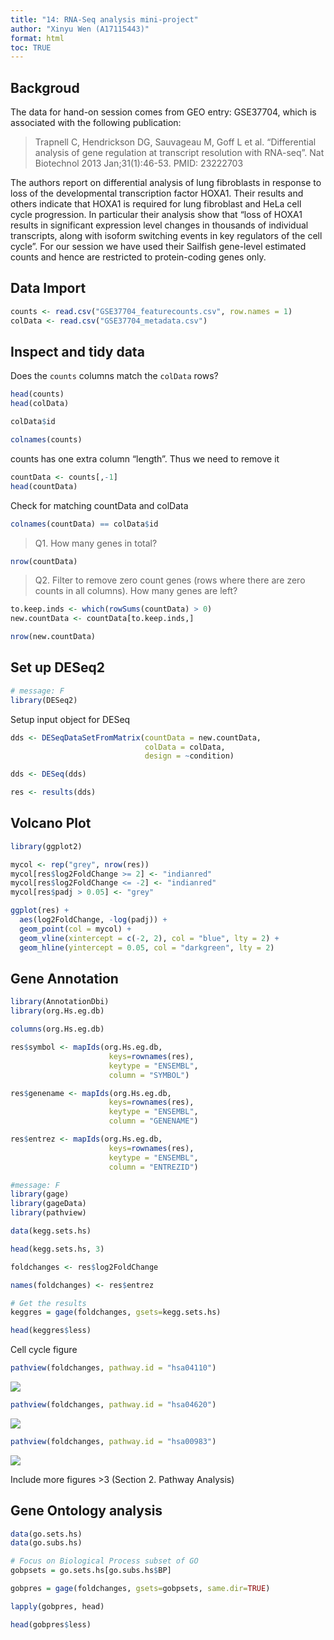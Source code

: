 ```yaml
---
title: "14: RNA-Seq analysis mini-project"
author: "Xinyu Wen (A17115443)"
format: html
toc: TRUE
---
```

## Backgroud

The data for hand-on session comes from GEO entry: GSE37704, which is associated with the following publication:

> Trapnell C, Hendrickson DG, Sauvageau M, Goff L et al. "Differential analysis of gene regulation at transcript resolution with RNA-seq". Nat Biotechnol 2013 Jan;31(1):46-53. PMID: 23222703

The authors report on differential analysis of lung fibroblasts in response to loss of the developmental transcription factor HOXA1. Their results and others indicate that HOXA1 is required for lung fibroblast and HeLa cell cycle progression. In particular their analysis show that "loss of HOXA1 results in significant expression level changes in thousands of individual transcripts, along with isoform switching events in key regulators of the cell cycle". For our session we have used their Sailfish gene-level estimated counts and hence are restricted to protein-coding genes only.


## Data Import

```r
counts <- read.csv("GSE37704_featurecounts.csv", row.names = 1)
colData <- read.csv("GSE37704_metadata.csv")
```

## Inspect and tidy data

Does the `counts` columns match the `colData` rows?
```r
head(counts)
head(colData)
```

```r
colData$id
```
```r
colnames(counts)
```

counts has one extra column "length". Thus we need to remove it
```r
countData <- counts[,-1]
head(countData)
```

Check for matching countData and colData
```r
colnames(countData) == colData$id
```

> Q1. How many genes in total?

```r
nrow(countData)
```

> Q2. Filter to remove zero count genes (rows where there are zero counts in all columns). How many genes are left?

```r
to.keep.inds <- which(rowSums(countData) > 0)
new.countData <- countData[to.keep.inds,]
```

```r
nrow(new.countData)
```

## Set up DESeq2

```r
# message: F
library(DESeq2)
```
Setup input object for DESeq
```r
dds <- DESeqDataSetFromMatrix(countData = new.countData,
                              colData = colData,
                              design = ~condition)
```

```r
dds <- DESeq(dds)
```

```r
res <- results(dds)
```

## Volcano Plot

```r
library(ggplot2)
```

```r
mycol <- rep("grey", nrow(res))
mycol[res$log2FoldChange >= 2] <- "indianred"
mycol[res$log2FoldChange <= -2] <- "indianred"
mycol[res$padj > 0.05] <- "grey"
```


```r
ggplot(res) +
  aes(log2FoldChange, -log(padj)) +
  geom_point(col = mycol) +
  geom_vline(xintercept = c(-2, 2), col = "blue", lty = 2) +
  geom_hline(yintercept = 0.05, col = "darkgreen", lty = 2)
```


## Gene Annotation
```r
library(AnnotationDbi)
library(org.Hs.eg.db)
```
```r
columns(org.Hs.eg.db)
```


```r
res$symbol <- mapIds(org.Hs.eg.db,
                      keys=rownames(res),
                      keytype = "ENSEMBL",
                      column = "SYMBOL")

res$genename <- mapIds(org.Hs.eg.db,
                      keys=rownames(res),
                      keytype = "ENSEMBL",
                      column = "GENENAME")

res$entrez <- mapIds(org.Hs.eg.db,
                      keys=rownames(res),
                      keytype = "ENSEMBL",
                      column = "ENTREZID")

```

```r
#message: F
library(gage)
library(gageData)
library(pathview)
```

```r
data(kegg.sets.hs)
```

```r
head(kegg.sets.hs, 3)
```
```r
foldchanges <- res$log2FoldChange
```

```r
names(foldchanges) <- res$entrez
```


```r
# Get the results
keggres = gage(foldchanges, gsets=kegg.sets.hs)
```

```r
head(keggres$less)
```

Cell cycle figure
```r
pathview(foldchanges, pathway.id = "hsa04110")
```
![](hsa04110.pathview.png)
```r
pathview(foldchanges, pathway.id = "hsa04620")
```
![](hsa04620.pathview.png)
```r
pathview(foldchanges, pathway.id = "hsa00983")
```
![](hsa00983.pathview.png)

Include more figures >3 (Section 2. Pathway Analysis)



## Gene Ontology analysis

```r
data(go.sets.hs)
data(go.subs.hs)

# Focus on Biological Process subset of GO
gobpsets = go.sets.hs[go.subs.hs$BP]

gobpres = gage(foldchanges, gsets=gobpsets, same.dir=TRUE)

lapply(gobpres, head)
```

```r
head(gobpres$less)
```
